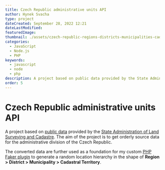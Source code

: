 ---
title: Czech Republic administrative units API
author: Hynek Svacha
type: project
dateCreated: September 28, 2022 12:21
dateLastModified:
featuredImage:
thumbnail: ./assets/czech-republic-regions-districts-municipalities-cadastral-territories-thumbnail.png
categories:
  - JavaScript
  - Node.js
  - PHP
keywords:
  - javascript
  - node
  - php
description: A project based on public data provided by the State Administration of Land Surveying and Cadastre. The aim of the project is to convert the untidy source files to a clean hierarchy, Region > District > Municipality > Cadastral territory.
order: 5
---

# Czech Republic administrative units API

<DevstackItem item="javascript" label="JavaScript" />
<DevstackItem item="nodejs" label="Node.js" />
<DevstackItem item="php" label="PHP" />

A project based on [public data](https://www.cuzk.cz/Katastr-nemovitosti/Poskytovani-udaju-z-KN/Ciselniky-ISKN/Ciselniky-katastralnich-uzemi-a-pracovist-resortu.aspx) provided by the [State Administration of Land Surveying and Cadastre](https://www.cuzk.cz/Uvod.aspx). The aim of the project is to get orderly source data for the administrative division of the Czech Republic.

The converted data are further used as a foundation for my custom [PHP Faker plugin](https://github.com/HynekS/faker-czech-rep-admin-units) to generate a random location hierarchy in the shape of **Region > District > Municipality > Cadastral Territory**.